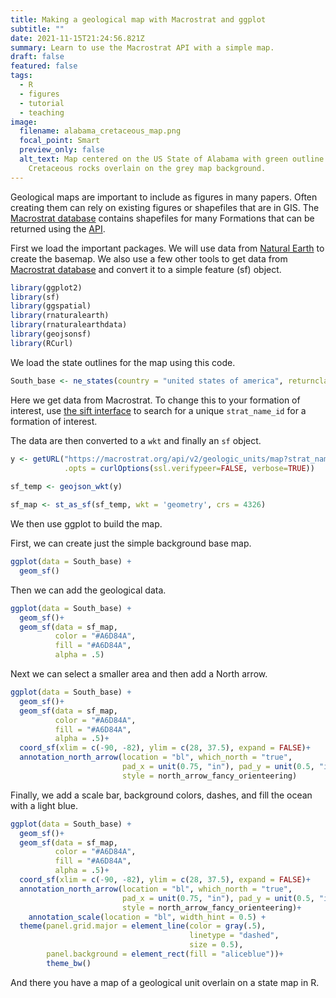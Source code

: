 ```yaml
---
title: Making a geological map with Macrostrat and ggplot
subtitle: ""
date: 2021-11-15T21:24:56.821Z
summary: Learn to use the Macrostrat API with a simple map.
draft: false
featured: false
tags:
  - R
  - figures
  - tutorial
  - teaching
image:
  filename: alabama_cretaceous_map.png
  focal_point: Smart
  preview_only: false
  alt_text: Map centered on the US State of Alabama with green outline of
    Cretaceous rocks overlain on the grey map background.
---
```


Geological maps are important to include as figures in many papers. Often creating them can rely on existing figures or shapefiles that are in GIS. The [Macrostrat database](https://macrostrat.org/) contains shapefiles for many Formations that can be returned using the [API](https://macrostrat.org/api/v2/geologic_units/map).

First we load the important packages. We will use data from [Natural Earth](https://www.naturalearthdata.com/) to create the basemap. We also use a few other tools to get data from [Macrostrat database](https://macrostrat.org/) and convert it to a simple feature (sf) object.


```r
library(ggplot2)
library(sf)
library(ggspatial)
library(rnaturalearth)
library(rnaturalearthdata)
library(geojsonsf)
library(RCurl)
```

We load the state outlines for the map using this code.

```r
South_base <- ne_states(country = "united states of america", returnclass = "sf")
```

Here we get data from Macrostrat. To change this to your formation of interest, use [the sift interface](https://macrostrat.org/sift/#/) to search for a unique `strat_name_id` for a formation of interest.

The data are then converted to a `wkt` and finally an `sf` object.

```r

y <- getURL("https://macrostrat.org/api/v2/geologic_units/map?strat_name_id=2683&format=geojson_bare",
            .opts = curlOptions(ssl.verifypeer=FALSE, verbose=TRUE))
            
sf_temp <- geojson_wkt(y)

sf_map <- st_as_sf(sf_temp, wkt = 'geometry', crs = 4326) 

```

We then use ggplot to build the map.

First, we can create just the simple background base map.

```r
ggplot(data = South_base) +
  geom_sf()

```
Then we can add the geological data.

```r
ggplot(data = South_base) +
  geom_sf()+
  geom_sf(data = sf_map,
          color = "#A6D84A",
          fill = "#A6D84A",
          alpha = .5)
```
Next we can select a smaller area and then add a North arrow.

```r

ggplot(data = South_base) +
  geom_sf()+
  geom_sf(data = sf_map,
          color = "#A6D84A",
          fill = "#A6D84A",
          alpha = .5)+
  coord_sf(xlim = c(-90, -82), ylim = c(28, 37.5), expand = FALSE)+
  annotation_north_arrow(location = "bl", which_north = "true", 
                         pad_x = unit(0.75, "in"), pad_y = unit(0.5, "in"),
                         style = north_arrow_fancy_orienteering)


```

Finally, we add a scale bar, background colors, dashes, and fill the ocean with a light blue.

```r
ggplot(data = South_base) +
  geom_sf()+
  geom_sf(data = sf_map,
          color = "#A6D84A",
          fill = "#A6D84A",
          alpha = .5)+
  coord_sf(xlim = c(-90, -82), ylim = c(28, 37.5), expand = FALSE)+
  annotation_north_arrow(location = "bl", which_north = "true", 
                         pad_x = unit(0.75, "in"), pad_y = unit(0.5, "in"),
                         style = north_arrow_fancy_orienteering)+
    annotation_scale(location = "bl", width_hint = 0.5) +
  theme(panel.grid.major = element_line(color = gray(.5),
                                        linetype = "dashed",
                                        size = 0.5),
        panel.background = element_rect(fill = "aliceblue"))+
        theme_bw()
```

And there you have a map of a geological unit overlain on a state map in R.
